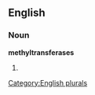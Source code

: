 ==English==

===Noun===
'''methyltransferases'''

# {{plural of|[[methyltransferase]]}}

[[Category:English plurals]]